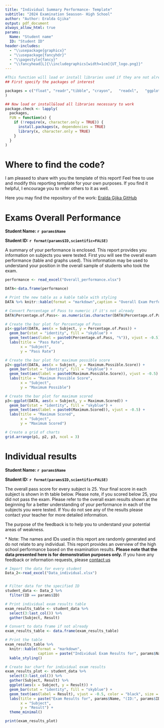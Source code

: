 ---
title: "Individual Summary Performance- Template"
subtitle: "2024 Examination Seasson- High School"
author: "Author: Eralda Gjika"
output: pdf_document
always_allow_html: true
params:
  Name: "Student name"
  ID: "Student ID"
header-includes:
  - "\\usepackage{graphicx}"
  - "\\usepackage{fancyhdr}"
  - "\\pagestyle{fancy}"
  - "\\fancyhead[L]{\\includegraphics[width=1cm]{UT_logo.png}}"
---

```{r include=FALSE}
#This function will load or install libraries used if they are not already installed.
## First specify the packages of interest

packages = c("float", "readr","tibble", "crayon", 	"readxl", 	"ggplot2", "dplyr", "glue", "knitr", "tidyverse", "scales",	"gridExtra", "RColorBrewer", "kableExtra", "tinytex",	"rmarkdown",	"latticeExtra", "writexl", "purrr","tm","wordcloud","xtable","openxlsx"
)

## Now load or install&load all libraries necessary to work
package.check <- lapply(
  packages,
  FUN = function(x) {
    if (!require(x, character.only = TRUE)) {
      install.packages(x, dependencies = TRUE)
      library(x, character.only = TRUE)
    }
  }
)
```

# Where to find the code?

I am pleased to share with you the template of this report! Feel free to use and modify this reporting template for your own purposes. If you find it helpful, I encourage you to refer others to it as well.

Here you may find the repository of the work: [Eralda Gjika GitHub](https://github.com/EGjika/Reporting-with-R-Markdown/tree/mai)


# Exams Overall Performance

**Student Name: `r params$Name`**

**Student ID: `r format(params$ID,scientific=FALSE)`**



A summary of your performance is enclosed. This report provides you information on subjects you were tested. First you will see the overall exam performance (table and graphs used). This information may be used to understand your position in the overall sample of students who took the exam.

```{r echo=FALSE, message=FALSE, warning=FALSE}
performance <- read_excel("Overall_performance.xlsx")

DATA<-data.frame(performance)

# Print the new table as a kable table with styling
DATA %>% knitr::kable(format = "markdown",caption = "Overall Exam Performance by Subject") %>% kable_styling()

```


```{r echo=FALSE, fig.cap="Overall Exam Performance by Subject", fig.height=6, fig.width=13}

# Convert Percentage of Pass to numeric if it's not already
DATA$Percentage.of.Pass<- as.numeric(as.character(DATA$Percentage.of.Pass))

# Create the bar plot for Percentage of Pass
p1<-ggplot(DATA, aes(x = Subject, y = Percentage.of.Pass)) +
  geom_bar(stat = "identity", fill = "skyblue") +
  geom_text(aes(label = paste0(Percentage.of.Pass, "%")), vjust = -0.5) +
  labs(title = "Pass Rate",
       x = "Subject",
       y = "Pass Rate")

# Create the bar plot for maximum possible score
p2<-ggplot(DATA, aes(x = Subject, y = Maximum.Possible.Score)) +
  geom_bar(stat = "identity", fill = "skyblue") +
  geom_text(aes(label = paste0(Maximum.Possible.Score)), vjust = -0.5) +
  labs(title = "Maximum Possible Score",
       x = "Subject",
       y = "Maximum Possible")

# Create the bar plot for maximum scored
p3<-ggplot(DATA, aes(x = Subject, y = Maximum.Scored)) +
  geom_bar(stat = "identity", fill = "skyblue") +
  geom_text(aes(label = paste0(Maximum.Scored)), vjust = -0.5) +
  labs(title = "Maximum Scored",
       x = "Subject",
       y = "Maximum Scored")

# Create a grid of charts
grid.arrange(p1, p2, p3, ncol = 3)
```


\newpage

# Individual results

**Student Name: `r params$Name`**

**Student ID: `r format(params$ID,scientific=FALSE)`**



The overall pass score for every subject is 25. Your final score in each subject is shown in th table below. Please note, if you scored below 25, you did not pass the exam. Please refer to the overall exam results shown at the beginning for a better understanding of your performance in each of the subjects you were tested. If You do not see any of the results please contact your teacher for more detailed information. 


The purpose of the feedback is to help you to understand your potential areas of weakness.

\* Note: The names and IDs used in this report are randomly generated and do not relate to any individual.
This report provides an overview of the high school performance based on the examination results. **Please note that the data presented here is for demonstration purposes only.**
If you have any feedback or information requests, please [contact us](mailto:your_email@example.com)


```{r echo=FALSE, fig.cap="Individual Exam Performance by Subject", fig.height=5, fig.width=4,message=FALSE, warning=FALSE}

# Import the data for every student
Data_2<-read_excel("Data_individual.xlsx")


# Filter data for the specified ID
student_data <- Data_2 %>%
  filter(ID == params$ID)

# Print individual exam results table
exam_results_table <- student_data %>%
  select(3:last_col()) %>%
  gather(Subject, Result)

# Convert to data frame if not already
exam_results_table <- data.frame(exam_results_table)

# Print the table
exam_results_table %>%
  knitr::kable(format = "markdown",
               caption = paste("Individual Exam Results for", params$Name, "(ID:", params$ID, ")")) %>%
  kable_styling()

# Create bar chart for individual exam results
exam_results_plot <- student_data %>%
  select(3:last_col()) %>%
  gather(Subject, Result) %>%
  ggplot(aes(x = Subject, y = Result)) +
  geom_bar(stat = "identity", fill = "skyblue") +
  geom_text(aes(label = Result), vjust = -0.5, color = "black", size = 3) +  # Display values on top of bars
  labs(title = paste("Exam Results for", params$Name, "(ID:", params$ID, ")"),
       x = "Subject",
       y = "Result") +
  theme_minimal()

print(exam_results_plot)

```





